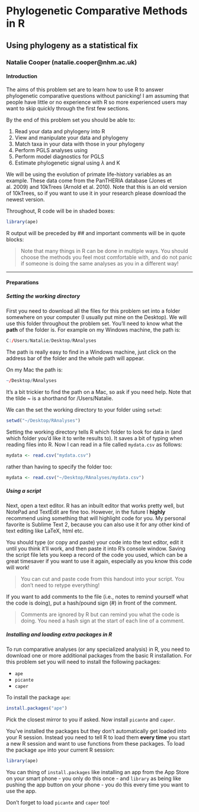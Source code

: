 # Phylogenetic Comparative Methods in R
## Using phylogeny as a statistical fix
### Natalie Cooper (natalie.cooper@nhm.ac.uk)

#### Introduction

The aims of this problem set are to learn how to use R to answer phylogenetic comparative questions without panicking! 
I am assuming that people have little or no experience with R so more experienced users may want to skip quickly through the first few sections. 

By the end of this problem set you should be able to:

1. Read your data and phylogeny into R
2. View and manipulate your data and phylogeny
3. Match taxa in your data with those in your phylogeny
4. Perform PGLS analyses using \texttt{caper}
5. Perform model diagnostics for PGLS
6. Estimate phylogenetic signal using $\lambda$ and K

We will be using the evolution of primate life-history variables as an example. These data come from the PanTHERIA database (Jones et al. 2009) and 10kTrees (Arnold et al. 2010). 
Note that this is an old version of 10kTrees, so if you want to use it in your research please download the newest version.

Throughout, R code will be in shaded boxes:

```r
library(ape)
```

R output will be preceded by ## and important comments will be in quote blocks:

> Note that many things in R can be done in multiple ways. 
You should choose the methods you feel most comfortable with, and do not panic if someone is doing the same analyses as you in a different way! 

***

#### Preparations
##### Setting the working directory
First you need to download all the files for this problem set into a folder somewhere on your computer (I usually put mine on the Desktop). We will use this folder throughout the problem set. You'll need to know what the **path** of the folder is. For example on my Windows machine, the path is:

```r
C:/Users/Natalie/Desktop/RAnalyses
```

The path is really easy to find in a Windows machine, just click on the address bar of the folder and the whole path will appear.

On my Mac the path is:

```r
~/Desktop/RAnalyses
```

It's a bit trickier to find the path on a Mac, so ask if you need help. Note that the tilde ~ is a shorthand for /Users/Natalie. 

We can the set the working directory to your folder using `setwd`:

```r
setwd("~/Desktop/RAnalyses")
```

Setting the working directory tells R which folder to look for data in (and which folder you'd like it to write results to). It saves a bit of typing when reading files into R. Now I can read in a file called `mydata.csv` as follows:

```r
mydata <- read.csv("mydata.csv")
```

rather than having to specify the folder too:

```r
mydata <- read.csv("~/Desktop/RAnalyses/mydata.csv")
```

##### Using a script
Next, open a text editor. R has an inbuilt editor that works pretty well, but NotePad and TextEdit are fine too. However, in the future I **highly** recommend using something that will highlight code for you. My personal favorite is Sublime Text 2, because you can also use it for any other kind of text editing like LaTeX, html etc.

You should type (or copy and paste) your code into the text editor, edit it until you think it'll work, and then paste it into R's console window. Saving the script file lets you keep a record of the code you used, which can be a great timesaver if you want to use it again, especially as you know this code will work!

> You can cut and paste code from this handout into your script. You don't need to retype everything!

If you want to add comments to the file (i.e., notes to remind yourself what the code is doing), put a hash/pound sign (#) in front of the comment.

> Comments are ignored by R but can remind you what the code is doing. 
You need a hash sign at the start of each line of a comment.

##### Installing and loading extra packages in R

To run comparative analyses (or any specialized analysis) in R, you need to download one or more additional packages from the basic R installation. For this problem set you will need to install the following packages: 

* `ape`
* `picante`
* `caper`

To install the package `ape`:

```r
install.packages("ape")
```

Pick the closest mirror to you if asked. Now install `picante` and `caper`.

You've installed the packages but they don't automatically get loaded into your R session. 
Instead you need to tell R to load them **every time** you start a new R session and want to use functions from these packages. 
To load the package `ape` into your current R session:

```r
library(ape)
```

You can thing of `install.packages` like installing an app from the App Store on your smart phone - you only do this once - and `library` as being like pushing the app button on your phone - you do this every time you want to use the app.

Don't forget to load `picante` and `caper` too!

